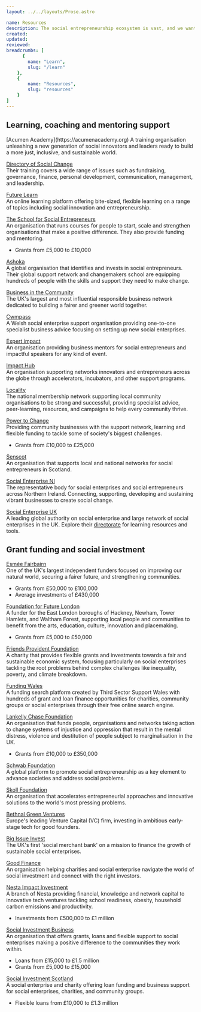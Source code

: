 ```yaml
---
layout: ../../layouts/Prose.astro

name: Resources
description: The social entrepreneurship ecosystem is vast, and we want to help you find the right support for you and your enterprise. Below are organisations and useful resources which might be able to help you progress in your journey.
created: 
updated: 
reviewed:   
breadcrumbs: [
      {
        name: "Learn",
        slug: "/learn"
    },
    {
        name: "Resources",
        slug: "resources"
    }
]
---
```



## Learning, coaching and mentoring support

<Faqmd question="Online courses, resources and tools">
[Acumen Academy](https://acumenacademy.org)  
A training organisation unleashing a new generation of social innovators and leaders ready to build a more just, inclusive, and sustainable world.

[Directory of Social Change](https://www.dsc.org.uk/training)  
Their training covers a wide range of issues such as fundraising, governance, finance, personal development, communication, management, and leadership.

[Future Learn](https://www.futurelearn.com/info/courses/social-enterprise-idea-action/0/steps/146060)  
An online learning platform offering bite-sized, flexible learning on a range of topics including social innovation and entrepreneurship.

[The School for Social Entrepreneurs](https://the-sse.org)  
An organisation that runs courses for people to start, scale and strengthen organisations that make a positive difference. They also provide funding and mentoring.  
- Grants from £5,000 to £10,000
</Faqmd>

<Faqmd question="Social entrepreneurship support networks">

[Ashoka](http://uk.ashoka.org)  
A global organisation that identifies and invests in social entrepreneurs. Their global support network and changemakers school are equipping hundreds of people with the skills and support they need to make change.

[Business in the Community](https://www.socialenterprisemark.org.uk)  
The UK's largest and most influential responsible business network dedicated to building a fairer and greener world together.

[Cwmpass](https://cwmpas.coop/what-we-do/services/social-business-wales-new-start)  
A Welsh social enterprise support organisation providing one-to-one specialist business advice focusing on setting up new social enterprises.

[Expert impact](https://www.expertimpact.com)  
An organisation providing business mentors for social entrepreneurs and impactful speakers for any kind of event.

[Impact Hub](http://www.impacthub.net)  
An organisation supporting networks innovators and entrepreneurs across the globe through accelerators, incubators, and other support programs.

[Locality](https://locality.org.uk)  
The national membership network supporting local community organisations to be strong and successful, providing specialist advice, peer-learning, resources, and campaigns to help every community thrive.

[Power to Change](https://www.powertochange.org.uk)  
Providing community businesses with the support network, learning and flexible funding to tackle some of society's biggest challenges.  
- Grants from £10,000 to £25,000

[Senscot](http://www.senscot.net)  
An organisation that supports local and national networks for social entrepreneurs in Scotland.

[Social Enterprise NI](https://www.socialenterpriseni.org)  
The representative body for social enterprises and social entrepreneurs across Northern Ireland. Connecting, supporting, developing and sustaining vibrant businesses to create social change.

[Social Enterprise UK](https://www.socialenterprise.org.uk)  
A leading global authority on social enterprise and large network of social enterprises in the UK. Explore their [directorate](https://directory.socialenterprise.org.uk) for learning resources and tools.

</Faqmd>

## Grant funding and social investment

<Faqmd question="Social entrepreneurship foundations">

[Esmée Fairbairn](https:/esmeefairbairn.org.uk)  
One of the UK's largest independent funders focused on improving our natural world, securing a fairer future, and strengthening communities.  
- Grants from £50,000 to £100,000
- Average investments of £430,000

[Foundation for Future London](https://future.london)  
A funder for the East London boroughs of Hackney, Newham, Tower Hamlets, and Waltham Forest, supporting local people and communities to benefit from the arts, education, culture, innovation and placemaking.  
- Grants from £5,000 to £50,000

[Friends Provident Foundation](https://www.friendsprovidentfoundation.org)  
A charity that provides flexible grants and investments towards a fair and sustainable economic system, focusing particularly on social enterprises tackling the root problems behind complex challenges like inequality, poverty, and climate breakdown.

[Funding Wales](https://funding.cymru)  
A funding search platform created by Third Sector Support Wales with hundreds of grant and loan finance opportunities for charities, community groups or social enterprises  through their free online search engine.

[Lankelly Chase Foundation](https://lankellychase.org.uk)  
An organisation that funds people, organisations and networks taking action to change systems of injustice and oppression that result in the mental distress, violence and destitution of people subject to marginalisation in the UK.  
- Grants from £10,000 to £350,000

[Schwab Foundation](http://www.schwabfound.org)  
A global platform to promote social entrepreneurship as a key element to advance societies and address social problems.

[Skoll Foundation](http://www.skollfoundation.org)  
An organisation that accelerates entrepreneurial approaches and innovative solutions to the world's most pressing problems.

</Faqmd>

<Faqmd question="Social investment organisations">

[Bethnal Green Ventures](https://bethnalgreenventures.com)  
Europe's leading Venture Capital (VC) firm, investing in ambitious early-stage tech for good founders. 

[Big Issue Invest ](https://www.bigissue.com/invest)  
The UK's first 'social merchant bank' on a mission to finance the growth of sustainable social enterprises.

[Good Finance](https://www.goodfinance.org.uk)  
An organisation helping charities and social enterprise navigate the world of social investment and connect with the right investors.

[Nesta Impact Investment](https://www.nesta.org.uk/project/impact-investments)  
A branch of Nesta providing financial, knowledge and network capital to innovative tech ventures tackling school readiness, obesity, household carbon emissions and productivity.  
- Investments from £500,000 to £1 million

[Social Investment Business](https://www.sibgroup.org.uk)  
An organisation that offers grants, loans and flexible support to social enterprises making a positive difference to the communities they work within.  
- Loans from £15,000 to £1.5 million
- Grants from £5,000 to £15,000

[Social Investment Scotland](https://www.socialinvestmentscotland.com)  
A social enterprise and charity offering loan funding and business support for social enterprises, charities, and community groups.  
- Flexible loans from £10,000 to £1.3 million

</Faqmd>